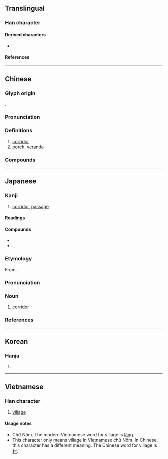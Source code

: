 {{character info}}
{{character info|0xF928}}
{{character info|0x2F88E}}
==Translingual==

===Han character===
{{Han char|rn=53|rad=广|as=09|sn=12|four=00227|canj=IIIL|ids=⿸广郎(GHTJ),⿸广郞(KV)}}

====Derived characters====
* {{l|mul|[[𭏱]]}}

====References====
{{Han ref|kx=0349.130|dkj=09437|dj=0660.010|hdz=20890.030|uh=5ECA}}

----

==Chinese==
{{zh-forms}}

===Glyph origin===
{{Han etym}}
{{Han compound|广|郎|ls=psc|c1=s|c2=p}}.

===Pronunciation===
{{zh-pron
|m=láng
|c=long4
|c-t=long3
|mn=lông
|mn-t=lang5
|mc=y
|oc=y
|cat=n
}}

===Definitions===
{{zh-hanzi}}

# [[corridor]]
# [[porch]], [[veranda]]

===Compounds===
{{zh-der|屧廊|廊子|廊廟|廊廟器|廊廟宰|廊廟材|廊廡|廊簷|廊腰|廊院|廟廊之彥|抄手遊廊|拱廊|柱廊|步廊|河西走廊|波蘭走廊|畫廊|空中走廊|穿廊|藝廊|走廊|超手遊廊|迴廊|遊廊|遼西走廊|酒廊|長廊|響屧廊|髮廊|廊道|檐廊}}

----

==Japanese==
{{ja-kanji forms|k=y}}

===Kanji===
{{ja-kanji|grade=c|rs=广09}}

# [[corridor]], [[passage]]

====Readings====
{{ja-readings
|goon=ろう
|kanon=ろう
|kun=わたどの-
}}

====Compounds====
* {{ja-r|画%廊|が%ろう|[[gallery]]}}
* {{ja-r|歩%廊|ほ%ろう|[[corridor]]; [[platform]]}}

===Etymology===
{{ja-kanjitab|ろう|yomi=o}}
From {{der|ja|ltc|-|sort=ろう}} {{m|zh|廊|tr=lang||side-gallery}}.

===Pronunciation===
{{ja-pron|yomi=o|ろう|acc=1|acc_ref=DJR,NHK}}

===Noun===
{{ja-noun|ろう}}

# [[corridor]]

===References===
<references/>

----

==Korean==

===Hanja===
{{ko-hanja/new|복도|랑||낭}}

# {{rfdef|ko|sort=广09}}

----

==Vietnamese==

===Han character===
{{vi-readings|reading=lang, láng, làng, sang|rs=广09}}

# [[village]]

====Usage notes====
* Chữ Nôm. The modern Vietnamese word for village is [[làng]].
* This character only means village in Vietnamese chữ Nôm. In Chinese, this character has a different meaning. The Chinese word for village is [[村]].
